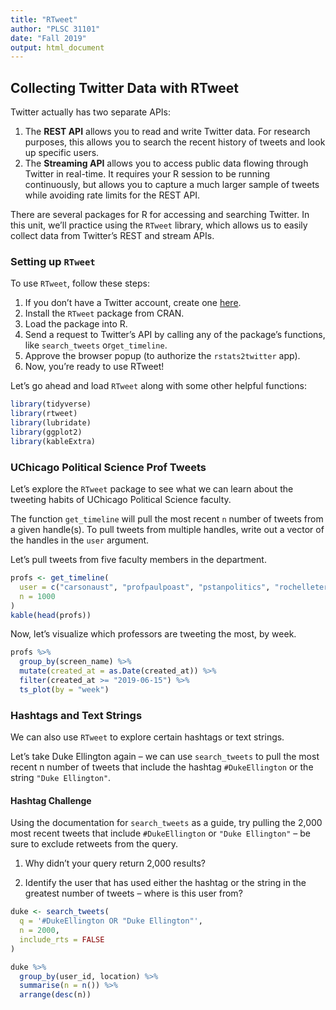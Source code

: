 ```yaml
---
title: "RTweet"
author: "PLSC 31101"
date: "Fall 2019"
output: html_document
---
```



## Collecting Twitter Data with RTweet

Twitter actually has two separate APIs:

1. The __REST API__ allows you to read and write Twitter data. For research purposes, this allows you to search the recent history of tweets and look up specific users.
2. The __Streaming API__ allows you to access public data flowing through Twitter in real-time. It requires your R session to be running continuously, but allows you to capture a much larger sample of tweets while avoiding rate limits for the REST API.

There are several packages for R for accessing and searching Twitter. In this unit, we'll practice using the `RTweet` library, which allows us to easily collect data from Twitter's REST and stream APIs.

### Setting up `RTweet`

To use `RTweet`, follow these steps:

1. If you don't have a Twitter account, create one [here](https://twitter.com/i/flow/signup).
2. Install the `RTweet` package from CRAN.
2. Load the package into R.
3. Send a request to Twitter's API by calling any of the package's functions, like `search_tweets` or` get_timeline`.
4. Approve the browser popup (to authorize the `rstats2twitter` app).
5. Now, you're ready to use RTweet!

Let's go ahead and load `RTweet` along with some other helpful functions:

```r
library(tidyverse)
library(rtweet)
library(lubridate)
library(ggplot2)
library(kableExtra)
```

### UChicago Political Science Prof Tweets

Let's explore the `RTweet` package to see what we can learn about the tweeting habits of UChicago Political Science faculty.

The function `get_timeline` will pull the most recent `n` number of tweets from a given handle(s). To pull tweets from multiple handles, write out a vector of the handles in the `user` argument.

Let's pull tweets from five faculty members in the department.

```r
profs <- get_timeline(
  user = c("carsonaust", "profpaulpoast", "pstanpolitics", "rochelleterman", "bobbygulotty"),
  n = 1000
)
kable(head(profs))
```

Now, let's visualize which professors are tweeting the most, by week.

```r
profs %>%
  group_by(screen_name) %>%
  mutate(created_at = as.Date(created_at)) %>%
  filter(created_at >= "2019-06-15") %>%
  ts_plot(by = "week")
```


### Hashtags and Text Strings

We can also use `RTweet` to explore certain hashtags or text strings.

Let's take Duke Ellington again -- we can use `search_tweets` to pull the most recent n number of tweets that include the hashtag `#DukeEllington` or the string `"Duke Ellington"`.

#### Hashtag Challenge {-}

Using the documentation for `search_tweets` as a guide, try pulling the 2,000 most recent tweets that include `#DukeEllington` or `"Duke Ellington"` -- be sure to exclude retweets from the query.

1. Why didn't your query return 2,000 results?

2. Identify the user that has used either the hashtag or the string in the greatest number of tweets -- where is this user from?

```r
duke <- search_tweets(
  q = '#DukeEllington OR "Duke Ellington"',
  n = 2000,
  include_rts = FALSE
)

duke %>%
  group_by(user_id, location) %>%
  summarise(n = n()) %>%
  arrange(desc(n))
```

